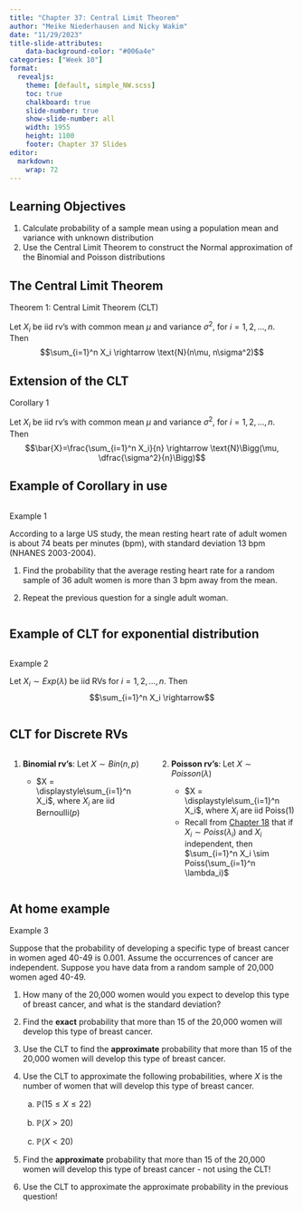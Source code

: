 ```yaml
---
title: "Chapter 37: Central Limit Theorem"
author: "Meike Niederhausen and Nicky Wakim"
date: "11/29/2023"
title-slide-attributes:
    data-background-color: "#006a4e"
categories: ["Week 10"]
format: 
  revealjs:
    theme: [default, simple_NW.scss]
    toc: true
    chalkboard: true
    slide-number: true
    show-slide-number: all
    width: 1955
    height: 1100
    footer: Chapter 37 Slides
editor: 
  markdown: 
    wrap: 72
---
```


## Learning Objectives

1.  Calculate probability of a sample mean using a population mean and
    variance with unknown distribution
2.  Use the Central Limit Theorem to construct the Normal approximation
    of the Binomial and Poisson distributions

## The Central Limit Theorem

::: theorem
::: thm-title
Theorem 1: Central Limit Theorem (CLT)
:::

::: thm-cont
Let $X_i$ be iid rv's with common mean $\mu$ and variance $\sigma^2$,
for $i=1,2,\ldots,n$. Then
$$\sum_{i=1}^n X_i \rightarrow \text{N}(n\mu, n\sigma^2)$$
:::
:::

## Extension of the CLT

::: proposition
::: prop-title
Corollary 1
:::

::: prop-cont
Let $X_i$ be iid rv's with common mean $\mu$ and variance $\sigma^2$,
for $i=1,2,\ldots,n$. Then
$$\bar{X}=\frac{\sum_{i=1}^n X_i}{n}  \rightarrow \text{N}\Bigg(\mu, \dfrac{\sigma^2}{n}\Bigg)$$
:::
:::

## Example of Corollary in use

::: columns
::: {.column width="40%"}
::: example
::: ex-title
Example 1
:::

::: ex-cont
According to a large US study, the mean resting heart rate of adult
women is about 74 beats per minutes (bpm), with standard deviation 13
bpm (NHANES 2003-2004).

1.  Find the probability that the average resting heart rate for a
    random sample of 36 adult women is more than 3 bpm away from the
    mean.

2.  Repeat the previous question for a single adult woman.
:::
:::
:::
:::

## Example of CLT for exponential distribution

::: columns
::: {.column width="40%"}
::: example
::: ex-title
Example 2
:::

::: ex-cont
Let $X_i \sim Exp(\lambda)$ be iid RVs for $i=1,2,\ldots,n$. Then
$$\sum_{i=1}^n X_i \rightarrow$$
:::
:::
:::
:::

## CLT for Discrete RVs

::: columns
::: {.column width="50%"}
1.  **Binomial rv's**: Let $X \sim Bin(n,p)$

    -   $X = \displaystyle\sum_{i=1}^n X_i$, where $X_i$ are iid
        $\text{Bernoulli}(p)$
:::

::: {.column width="50%"}
2.  **Poisson rv's**: Let $X \sim Poisson(\lambda)$

    -   $X = \displaystyle\sum_{i=1}^n X_i$, where $X_i$ are iid
        $\text{Poiss}(1)$
    -   Recall from [Chapter 18](/slides/18_Poisson_rv.qmd) that if
        $X_i \sim Poiss(\lambda_i)$ and $X_i$ independent, then
        $\sum_{i=1}^n X_i \sim Poiss(\sum_{i=1}^n \lambda_i)$
:::
:::

## At home example {.smaller}

::: example
::: ex-title
Example 3
:::

::: ex-cont
Suppose that the probability of developing a specific type of breast
cancer in women aged 40-49 is 0.001. Assume the occurrences of cancer
are independent. Suppose you have data from a random sample of 20,000
women aged 40-49.

1.  How many of the 20,000 women would you expect to develop this type
    of breast cancer, and what is the standard deviation?

2.  Find the **exact** probability that more than 15 of the 20,000 women
    will develop this type of breast cancer.

3.  Use the CLT to find the **approximate** probability that more than
    15 of the 20,000 women will develop this type of breast cancer.

4.  Use the CLT to approximate the following probabilities, where $X$ is
    the number of women that will develop this type of breast cancer.

    a.  $\mathbb{P}(15 \leq X \leq 22)$

    b.  $\mathbb{P}(X > 20)$

    c.  $\mathbb{P}(X < 20)$

5.  Find the **approximate** probability that more than 15 of the 20,000
    women will develop this type of breast cancer - not using the CLT!

6.  Use the CLT to approximate the approximate probability in the
    previous question!
:::
:::
